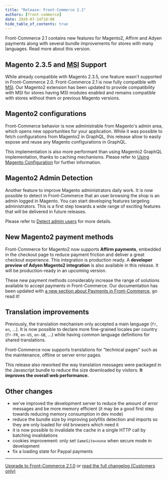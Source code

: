 ```yaml
---
title: "Release: Front-Commerce 2.1"
authors: [front-commerce]
date: 2020-07-24T18:00
hide_table_of_contents: true
---
```


Front-Commerce 2.1 contains new features for Magento2, Affirm and Adyen payments
along with several bundle improvements for stores with many languages. Read more
about this version.

<!--truncate-->


## Magento 2.3.5 and <abbr title="Multiple Source Inventory">MSI</abbr> Support

While already compatible with Magento 2.3.5, one feature wasn't supported in
Front-Commerce 2.0. Front-Commerce 2.1 is now fully compatible with
[MSI](https://docs.magento.com/user-guide/catalog/inventory-management.html).
Our Magento2 extension has been updated to provide compatibility with MSI for
stores having MSI modules enabled and remains compatible with stores without
them or previous Magento versions.

## Magento2 configurations

Front-Commerce behavior is now administrable from Magento's admin area, which
opens new opportunities for your application. While it was possible to fetch
configurations from Magento2 in GraphQL, this release allow to easily expose and
reuse any Magento configurations in GraphQL.

This implementation is also more performant than using Magento2 GraphQL
implementation, thanks to caching mechanisms. Please refer to
[Using Magento Configuration](/docs/2.x/magento2/using-magento-configuration)
for further information.

## Magento2 Admin Detection

Another feature to improve Magento administrators daily work. It is now possible
to detect in Front-Commerce that an user browsing the shop is an admin logged in
Magento. You can start developing features targeting administrators. This is a
first step towards a wide range of exciting features that will be delivered in
future releases.

Please refer to [Detect admin users](/docs/2.x/magento2/detect-admin-users) for
more details.

## New Magento2 payment methods

Front-Commerce for Magento2 now supports **Affirm payments**, embedded in the
checkout page to reduce payment friction and deliver a great checkout
experience. This integration is production ready. A **developer preview of Adyen
Magento2 integration** is also available in this release. It will be
production-ready in an upcoming version.

These new payment methods considerably increase the range of solutions available
to accept payments in Front-Commerce. Our documentation has been updated with
[a new section about Payments in Front-Commerce](/docs/2.x/category/payments),
go read it!

## Translation improvements

Previously, the translation mechanism only accepted a main language (`fr`, `en`,
...). It is now possible to declare more fine-grained locales per country
(`fr-FR`, `en-US`, `en-GB`, ...) while having common language definitions for
shared translations.

Front-Commerce now supports translations for "technical pages" such as the
maintenance, offline or server error pages.

This release also reworked the way translation messages were packaged in the
Javascript bundle to reduce the size downloaded by visitors. **It improves the
overall web performance.**

## Other changes

- we've improved the development server to reduce the amount of error messages
  and be more memory efficient (it may be a good first step towards reducing
  memory consumption in dev mode)
- reduce the bundle size by improving polyfills detection and imports so they
  are only loaded for old browsers which need it
- it is now possible to invalidate the cache in a single HTTP call by batching
  invalidations
- cookies improvement: only set `SameSite=none` when secure mode in development
- fix a loading state for Paypal payments

<hr />

<ChangelogFooter>

[Upgrade to Front-Commerce 2.1.0](/docs/2.x/appendices/migration-guides#2-0-0-gt-2-1-0)
or
[read the full changelog (Customers only)](https://gitlab.blackswift.cloud/front-commerce/front-commerce/-/releases/2.1.0)

</ChangelogFooter>
